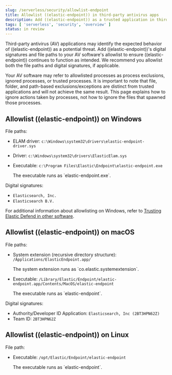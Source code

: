 ```yaml
---
slug: /serverless/security/allowlist-endpoint
title: Allowlist ((elastic-endpoint)) in third-party antivirus apps
description: Add ((elastic-endpoint)) as a trusted application in third-party antivirus (AV) software.
tags: [ 'serverless', 'security', 'overview' ]
status: in review
---
```


<DocBadge template="technical preview" />

Third-party antivirus (AV) applications may identify the expected behavior of ((elastic-endpoint)) as a potential threat. Add ((elastic-endpoint))'s digital signatures and file paths to your AV software's allowlist to ensure ((elastic-endpoint)) continues to function as intended. We recommend you allowlist both the file paths and digital signatures, if applicable. 

<DocCallOut title="Note">
Your AV software may refer to allowlisted processes as process exclusions, ignored processes, or trusted processes. It is important to note that file, folder, and path-based exclusions/exceptions are distinct from trusted applications and will not achieve the same result. This page explains how to ignore actions taken by processes, not how to ignore the files that spawned those processes.
</DocCallOut>

## Allowlist ((elastic-endpoint)) on Windows

File paths:

* ELAM driver: `c:\Windows\system32\drivers\elastic-endpoint-driver.sys`
* Driver: `c:\Windows\system32\drivers\ElasticElam.sys`
* Executable: `c:\Program Files\Elastic\Endpoint\elastic-endpoint.exe`

    <DocCallOut title="Note">
    The executable runs as `elastic-endpoint.exe`.
    </DocCallOut>

Digital signatures:

* `Elasticsearch, Inc.`
* `Elasticsearch B.V.`

For additional information about allowlisting on Windows, refer to [Trusting Elastic Defend in other software](https://github.com/elastic/endpoint/blob/main/PerformanceIssues-Windows.md#trusting-elastic-defend-in-other-software).

## Allowlist ((elastic-endpoint)) on macOS

File paths:

* System extension (recursive directory structure): `/Applications/ElasticEndpoint.app/`

    <DocCallOut title="Note">
    The system extension runs as `co.elastic.systemextension`.
    </DocCallOut>

* Executable: `/Library/Elastic/Endpoint/elastic-endpoint.app/Contents/MacOS/elastic-endpoint`

    <DocCallOut title="Note">
    The executable runs as `elastic-endpoint`.
    </DocCallOut>

Digital signatures:

* Authority/Developer ID Application: `Elasticsearch, Inc (2BT3HPN62Z)`
* Team ID: `2BT3HPN62Z`

## Allowlist ((elastic-endpoint)) on Linux

File path:

* Executable: `/opt/Elastic/Endpoint/elastic-endpoint`

    <DocCallOut title="Note">
    The executable runs as `elastic-endpoint`.
    </DocCallOut>